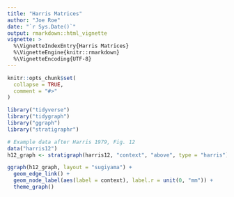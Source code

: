 ```yaml
---
title: "Harris Matrices"
author: "Joe Roe"
date: "`r Sys.Date()`"
output: rmarkdown::html_vignette
vignette: >
  %\VignetteIndexEntry{Harris Matrices}
  %\VignetteEngine{knitr::rmarkdown}
  %\VignetteEncoding{UTF-8}
---
```


```r
knitr::opts_chunk$set(
  collapse = TRUE,
  comment = "#>"
)
```


```r
library("tidyverse")
library("tidygraph")
library("ggraph")
library("stratigraphr")

# Example data after Harris 1979, Fig. 12
data("harris12")
h12_graph <- stratigraph(harris12, "context", "above", type = "harris")

ggraph(h12_graph, layout = "sugiyama") +
  geom_edge_link() +
  geom_node_label(aes(label = context), label.r = unit(0, "mm")) +
  theme_graph()
```

